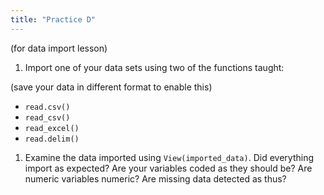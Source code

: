 ```yaml
---
title: "Practice D"
---
```


(for data import lesson)

1. Import one of your data sets using two of the functions taught:

(save your data in different format to enable this)

* `read.csv()`
* `read_csv()`
* `read_excel()`
* `read.delim()`

1. Examine the data imported using `View(imported_data)`. Did everything import as expected? Are your variables coded as they should be? Are numeric variables numeric? Are missing data detected as thus? 


